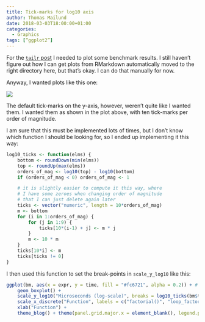 ```yaml
---
title: Tick-marks for log10 axis
author: Thomas Mailund
date: 2018-03-03T18:00:00+01:00
categories:
  - Graphics
tags: [“ggplot2”]
---
```


For the [`tailr` post](https://mailund.github.io/r-programmer-blog/2018/03/02/tailr--tail-recursion-optimisation/) I needed to plot some benchmark results. I still haven't figure out how I can get plots from RMarkdown automatically moved to the right directory here, but that’s okay. I can do that manually for now.

Anyway, I wanted plots like this one:

![](https://mailund.github.io/r-programmer-blog/images/2018-03-02-tailr-tail-recursion-optimisation-in-r-llength-running-time.png)

The default tick-marks on the y-axis, however, weren’t quite like I wanted them. I wanted them as shown in the plot above, with ten tick-marks per order of magnitude.

I am sure that this must be implemented lots of times, but I don’t know which function I should be looking for, so I ended up implementing it this way:

```r
log10_ticks <- function(elms) {
    bottom <- roundDown(min(elms))
    top <- roundUp(max(elms))
    orders_of_mag <- log10(top) - log10(bottom)
    if (orders_of_mag < 0) orders_of_mag <- 1

    # it is slightly easier to compute it this way, where
    # I have some zeroes when changing order of magnitude
    # that I can just delete again later
    ticks <- vector("numeric", length = 10*orders_of_mag)
    m <- bottom
    for (i in 1:orders_of_mag) {
        for (j in 1:9) {
            ticks[10*(i-1) + j] <- m * j
        }
        m <- 10 * m
    }
    ticks[10*i] <- m
    ticks[ticks != 0]
}
```

I then used this function to set the break-points in `scale_y_log10` like this:

```r
ggplot(bm, aes(x = expr, y = time, fill = "#fc6721", alpha = 0.2)) + # "#fc6721"
    geom_boxplot() +
    scale_y_log10("Microseconds (log-scale)", breaks = log10_ticks(bm$time)) +
    scale_x_discrete("Function", labels = c("factorial()", "loop_factorial()", "tr_factorial()")) +
    xlab("Function") +
    theme_blog() + theme(panel.grid.major.x = element_blank(), legend.position = "none")
```